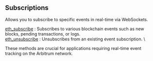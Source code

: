 
## Subscriptions

Allows you to subscribe to specific events in real-time via WebSockets.

[eth_subscribe](/arbitrum-api/subscriptions/eth_subscribe) : Subscribes to various blockchain events such as new blocks, pending transactions, or logs.  \
[eth_unsubscribe](/arbitrum-api/subscriptions/eth_unsubscribe) : Unsubscribes from an existing event subscription. \

These methods are crucial for applications requiring real-time event tracking on the Arbitrum network.

<Space h={16} />
<GetStarted />
